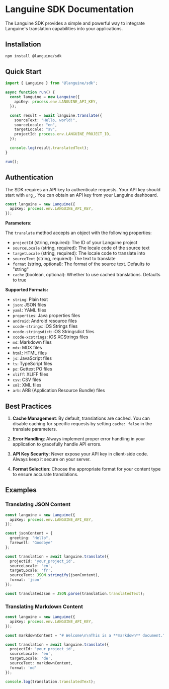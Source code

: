 # Languine SDK Documentation

The Languine SDK provides a simple and powerful way to integrate Languine's translation capabilities into your applications.

## Installation

```bash
npm install @languine/sdk
```

## Quick Start

```typescript
import { Languine } from "@languine/sdk";

async function run() {
  const languine = new Languine({
    apiKey: process.env.LANGUINE_API_KEY,
  });

  const result = await languine.translate({
    sourceText: "Hello, world!",
    sourceLocale: "en",
    targetLocale: "sv",
    projectId: process.env.LANGUINE_PROJECT_ID,
  });

  console.log(result.translatedText);
}

run();
```

## Authentication

The SDK requires an API key to authenticate requests. Your API key should start with `org_`. You can obtain an API key from your Languine dashboard.

```typescript
const languine = new Languine({
  apiKey: process.env.LANGUINE_API_KEY,
});
```

**Parameters:**

The `translate` method accepts an object with the following properties:

- `projectId` (string, required): The ID of your Languine project
- `sourceLocale` (string, required): The locale code of the source text
- `targetLocale` (string, required): The locale code to translate into
- `sourceText` (string, required): The text to translate
- `format` (string, optional): The format of the source text. Defaults to "string"
- `cache` (boolean, optional): Whether to use cached translations. Defaults to true

**Supported Formats:**

- `string`: Plain text
- `json`: JSON files
- `yaml`: YAML files
- `properties`: Java properties files
- `android`: Android resource files
- `xcode-strings`: iOS Strings files
- `xcode-stringsdict`: iOS Stringsdict files
- `xcode-xcstrings`: iOS XCStrings files
- `md`: Markdown files
- `mdx`: MDX files
- `html`: HTML files
- `js`: JavaScript files
- `ts`: TypeScript files
- `po`: Gettext PO files
- `xliff`: XLIFF files
- `csv`: CSV files
- `xml`: XML files
- `arb`: ARB (Application Resource Bundle) files


## Best Practices

1. **Cache Management**: By default, translations are cached. You can disable caching for specific requests by setting `cache: false` in the translate parameters.

2. **Error Handling**: Always implement proper error handling in your application to gracefully handle API errors.

3. **API Key Security**: Never expose your API key in client-side code. Always keep it secure on your server.

4. **Format Selection**: Choose the appropriate format for your content type to ensure accurate translations.

## Examples

### Translating JSON Content

```typescript
const languine = new Languine({
  apiKey: process.env.LANGUINE_API_KEY,
});

const jsonContent = {
  greeting: "Hello",
  farewell: "Goodbye"
};

const translation = await languine.translate({
  projectId: 'your_project_id',
  sourceLocale: 'en',
  targetLocale: 'fr',
  sourceText: JSON.stringify(jsonContent),
  format: 'json'
});

const translatedJson = JSON.parse(translation.translatedText);
```

### Translating Markdown Content

```typescript
const languine = new Languine({
  apiKey: process.env.LANGUINE_API_KEY,
});

const markdownContent = "# Welcome\n\nThis is a **markdown** document.";

const translation = await languine.translate({
  projectId: 'your_project_id',
  sourceLocale: 'en',
  targetLocale: 'de',
  sourceText: markdownContent,
  format: 'md'
});

console.log(translation.translatedText);
```
